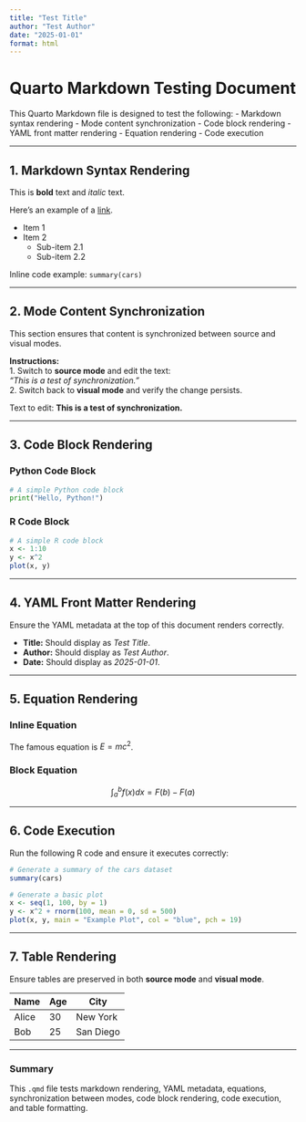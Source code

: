 ```yaml
---
title: "Test Title"
author: "Test Author"
date: "2025-01-01"
format: html
---
```


# Quarto Markdown Testing Document

This Quarto Markdown file is designed to test the following:
- Markdown syntax rendering
- Mode content synchronization
- Code block rendering
- YAML front matter rendering
- Equation rendering
- Code execution

---

## 1. Markdown Syntax Rendering

This is **bold** text and *italic* text.

Here’s an example of a [link](https://example.com).

- Item 1
- Item 2
  - Sub-item 2.1
  - Sub-item 2.2

Inline code example: `summary(cars)`

---

## 2. Mode Content Synchronization

This section ensures that content is synchronized between source and visual modes.

**Instructions:**  
1. Switch to **source mode** and edit the text:  
   *"This is a test of synchronization."*  
2. Switch back to **visual mode** and verify the change persists.

Text to edit: **This is a test of synchronization.**

---

## 3. Code Block Rendering

### Python Code Block

```python
# A simple Python code block
print("Hello, Python!")
```

### R Code Block

```r
# A simple R code block
x <- 1:10
y <- x^2
plot(x, y)
```

---

## 4. YAML Front Matter Rendering

Ensure the YAML metadata at the top of this document renders correctly.

- **Title:** Should display as *Test Title*.
- **Author:** Should display as *Test Author*.
- **Date:** Should display as *2025-01-01*.

---

## 5. Equation Rendering

### Inline Equation
The famous equation is $E = mc^2$.

### Block Equation
$$
\int_a^b f(x) dx = F(b) - F(a)
$$

---

## 6. Code Execution

Run the following R code and ensure it executes correctly:

```r
# Generate a summary of the cars dataset
summary(cars)
```

```r
# Generate a basic plot
x <- seq(1, 100, by = 1)
y <- x^2 + rnorm(100, mean = 0, sd = 500)
plot(x, y, main = "Example Plot", col = "blue", pch = 19)
```

---

## 7. Table Rendering

Ensure tables are preserved in both **source mode** and **visual mode**.

| Name  | Age | City       |
|-------|-----|------------|
| Alice | 30  | New York   |
| Bob   | 25  | San Diego  |

---

### **Summary**
This `.qmd` file tests markdown rendering, YAML metadata, equations, synchronization between modes, code block rendering, code execution, and table formatting.
